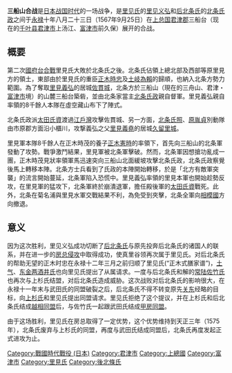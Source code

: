 {{來源|time=2016-10-05}}
{{Infobox Military Conflict
|image=
|caption=
|conflict=三船山合战
|partof=[[日本战国时代|日本战国时代]]
|date=1567年（[[永禄|永禄]]十年）
|place=[[上总国|上总国]][[君津郡|君津郡]]三船台（今[[千叶县|千叶县]][[君津市|君津市]]上汤江、[[富津市|富津市]]前久保）
|result=里见氏胜利
|combatant1=[[File:Japanese_Crest_Houjou_Uroko.svg|15px]] [[后北条氏|后北条氏]]
|combatant2=[[File:Ashikaga_mon.svg|15px]] [[里见氏|里见氏]]
|commander1=[[File:Japanese_Crest_Houjou_Uroko.svg|15px]] [[北条氏政|北条氏政]]<br>[[File:Japanese_crest_Oota_Kikyou.svg|15px]] [[太田氏资|太田氏资]]{{KIA}}
|commander2=[[File:Ashikaga_mon.svg|15px]] [[里见义弘|里见义弘]]
|strength1=不详
|strength2=不详
|casualties1=不詳
|casualties2=不詳
}}
'''三船山合战'''是[[日本战国时代|日本战国时代]]的一场战争，是[[里见氏|里见氏]]的[[里见义弘|里见义弘]]和[[后北条氏|后北条氏]]的[[北条氏政|北条氏政]]之间于[[永禄|永禄]]十年八月二十三日（1567年9月25日）在[[上总国|上总国]][[君津郡|君津郡]]三船台（现在的[[千叶县|千叶县]][[君津市|君津市]]上汤江、[[富津市|富津市]]前久保）展开的合战。

== 概要 ==
第二次[[國府台合戰|國府台合戰]]里見氏大敗於北条氏之後。北条氏佔領上總北部及西部等原里見方的領土，東部由於里見氏的重臣[[正木時忠|正木時忠]]及[[土岐為賴|土岐為賴]]的歸順，也納入北条方勢力範圍。為了奪取[[里見義弘|里見義弘]]的居城[[佐貫城|佐貫城]]，北条方於三船山（現在的三舟山、君津・[[富津市|富津市]]境）的山麓三船台築砦，並由北条家當主[[北条氏政|北条氏政]]親自督軍。里見義弘親自率領的8千餘人本隊在虛空藏山布下了陣式。
 
北条氏政派[[太田氏資|太田氏資]]渡過[[江戶灣|江戶灣]]攻擊佐貫城、另一方面，[[北条氏照|北条氏照]]、[[原胤貞|原胤貞]]別動隊由市原郡方面沿小櫃川，攻撃義弘之父[[里見義堯|里見義堯]]的居城[[久留里城|久留里城]]。
 
里見軍本隊8千餘人在正木時茂的養子[[正木憲時|正木憲時]]的率領下，首先向三船山的北条軍發動了攻勢。戰爭激鬥結果，里見軍被北条軍擊破。然而，北条軍因想搶功亂成一團，正木時茂見狀率領軍馬迅速突向三船山北面緩坡攻擊北条氏政，北条氏政察覺後馬上轉移本陣。北条方士兵看到了氏政的本陣開始轉移，於是「北方有敵軍突襲」的流言開始蔓延，北条軍陷入恐慌中。里見義弘率領的里見本軍也開始趁勢反攻，在里見軍的猛攻下，北条軍終於崩潰退軍，擔任殿後軍的[[太田氏資|太田氏資]]戰死。此外，北条在菊名浦與里見水軍交戰結果不利，為免受到夾擊，北条全軍向[[相模國|相模國]]方向撤退。

== 意义 ==
因为这次胜利，里见义弘成功切断了[[后北条氏|后北条氏]]与原先投奔后北条氏的诸国人的联系，并在进一步的[[房总侵攻|房总侵攻]]中取得成功，使真里谷领再次属于里见氏。对后北条氏的帮助无望的正木时忠在永禄十二年三月之前归顺了里见氏(“正木式膳家谱”)，[[土气|土气]]、[[东金两酒井氏|东金两酒井氏]]也向里见氏提出了从属请求。一度与后北条氏和解的[[常陆|常陆]][[佐竹氏|佐竹氏]]也再次与上杉氏结盟，对后北条氏造成威胁。这次战败对后北条氏的影响很大，在永禄十一年末与武田氏的同盟破裂之后，后北条氏不得不转变原先[[关东地方|关东]]经略的目标，向[[上杉氏|上杉氏]]和里见氏提出同盟请求。里见氏拒绝了这个提议，并在上杉氏和后北条氏结成[[越相同盟|越相同盟]]后，与佐竹氏一起跟武田氏结成[[甲房同盟|甲房同盟]]。

由于这场胜利，里见氏在房总取得了一定优势，这个优势维持到天正三年（1575年），北条氏废弃与上杉氏的同盟，再度与武田氏结成同盟后，北条氏再度发起正式进攻为止。

[[Category:戰國時代戰役_(日本)|Category:戰國時代戰役 (日本)]]
[[Category:君津市|Category:君津市]]
[[Category:上總國|Category:上總國]]
[[Category:富津市|Category:富津市]]
[[Category:里見氏|Category:里見氏]]
[[Category:後北條氏|Category:後北條氏]]